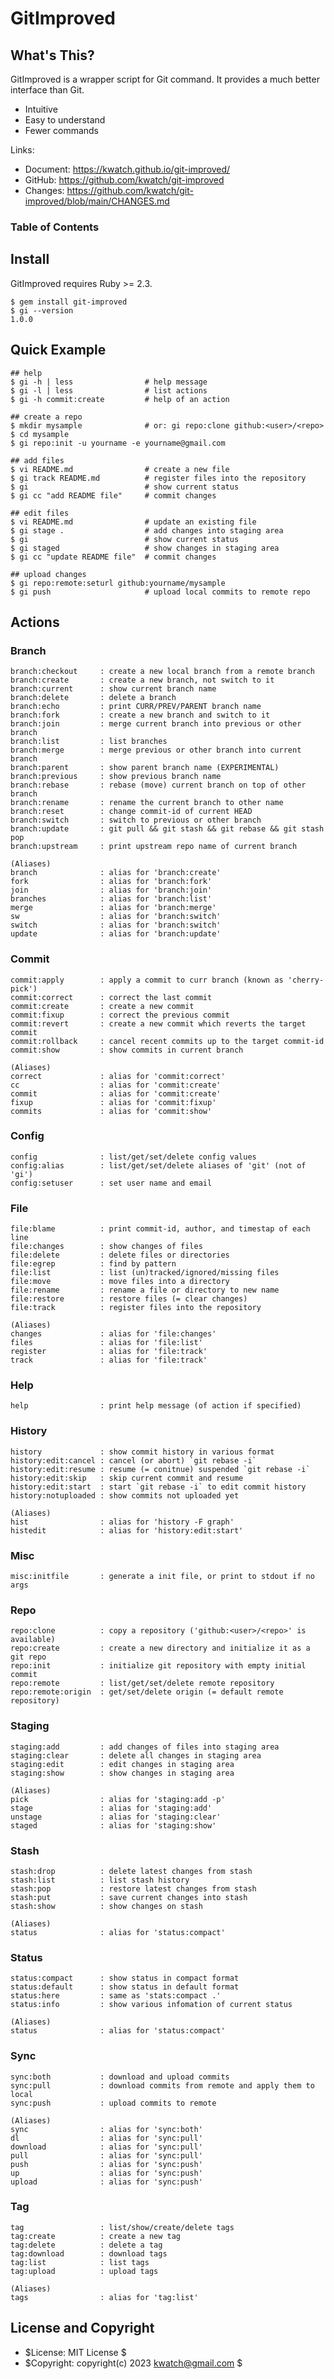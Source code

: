 # GitImproved


## What's This?

GitImproved is a wrapper script for Git command.
It provides a much better interface than Git.

* Intuitive
* Easy to understand
* Fewer commands

Links:

* Document: <https://kwatch.github.io/git-improved/>
* GitHub: <https://github.com/kwatch/git-improved>
* Changes: <https://github.com/kwatch/git-improved/blob/main/CHANGES.md>


### Table of Contents

<!-- TOC/ -->


## Install

GitImproved requires Ruby >= 2.3.

```console
$ gem install git-improved
$ gi --version
1.0.0
```


## Quick Example

```console
## help
$ gi -h | less                # help message
$ gi -l | less                # list actions
$ gi -h commit:create         # help of an action

## create a repo
$ mkdir mysample              # or: gi repo:clone github:<user>/<repo>
$ cd mysample
$ gi repo:init -u yourname -e yourname@gmail.com

## add files
$ vi README.md                # create a new file
$ gi track README.md          # register files into the repository
$ gi                          # show current status
$ gi cc "add README file"     # commit changes

## edit files
$ vi README.md                # update an existing file
$ gi stage .                  # add changes into staging area
$ gi                          # show current status
$ gi staged                   # show changes in staging area
$ gi cc "update README file"  # commit changes

## upload changes
$ gi repo:remote:seturl github:yourname/mysample
$ gi push                     # upload local commits to remote repo
```


## Actions


### Branch

```
branch:checkout     : create a new local branch from a remote branch
branch:create       : create a new branch, not switch to it
branch:current      : show current branch name
branch:delete       : delete a branch
branch:echo         : print CURR/PREV/PARENT branch name
branch:fork         : create a new branch and switch to it
branch:join         : merge current branch into previous or other branch
branch:list         : list branches
branch:merge        : merge previous or other branch into current branch
branch:parent       : show parent branch name (EXPERIMENTAL)
branch:previous     : show previous branch name
branch:rebase       : rebase (move) current branch on top of other branch
branch:rename       : rename the current branch to other name
branch:reset        : change commit-id of current HEAD
branch:switch       : switch to previous or other branch
branch:update       : git pull && git stash && git rebase && git stash pop
branch:upstream     : print upstream repo name of current branch

(Aliases)
branch              : alias for 'branch:create'
fork                : alias for 'branch:fork'
join                : alias for 'branch:join'
branches            : alias for 'branch:list'
merge               : alias for 'branch:merge'
sw                  : alias for 'branch:switch'
switch              : alias for 'branch:switch'
update              : alias for 'branch:update'
```


### Commit

```
commit:apply        : apply a commit to curr branch (known as 'cherry-pick')
commit:correct      : correct the last commit
commit:create       : create a new commit
commit:fixup        : correct the previous commit
commit:revert       : create a new commit which reverts the target commit
commit:rollback     : cancel recent commits up to the target commit-id
commit:show         : show commits in current branch

(Aliases)
correct             : alias for 'commit:correct'
cc                  : alias for 'commit:create'
commit              : alias for 'commit:create'
fixup               : alias for 'commit:fixup'
commits             : alias for 'commit:show'
```


### Config

```
config              : list/get/set/delete config values
config:alias        : list/get/set/delete aliases of 'git' (not of 'gi')
config:setuser      : set user name and email
```


### File

```
file:blame          : print commit-id, author, and timestap of each line
file:changes        : show changes of files
file:delete         : delete files or directories
file:egrep          : find by pattern
file:list           : list (un)tracked/ignored/missing files
file:move           : move files into a directory
file:rename         : rename a file or directory to new name
file:restore        : restore files (= clear changes)
file:track          : register files into the repository

(Aliases)
changes             : alias for 'file:changes'
files               : alias for 'file:list'
register            : alias for 'file:track'
track               : alias for 'file:track'
```


### Help

```
help                : print help message (of action if specified)
```


### History

```
history             : show commit history in various format
history:edit:cancel : cancel (or abort) `git rebase -i`
history:edit:resume : resume (= conitnue) suspended `git rebase -i`
history:edit:skip   : skip current commit and resume
history:edit:start  : start `git rebase -i` to edit commit history
history:notuploaded : show commits not uploaded yet

(Aliases)
hist                : alias for 'history -F graph'
histedit            : alias for 'history:edit:start'
```


### Misc

```
misc:initfile       : generate a init file, or print to stdout if no args
```


### Repo

```
repo:clone          : copy a repository ('github:<user>/<repo>' is available)
repo:create         : create a new directory and initialize it as a git repo
repo:init           : initialize git repository with empty initial commit
repo:remote         : list/get/set/delete remote repository
repo:remote:origin  : get/set/delete origin (= default remote repository)
```


### Staging

```
staging:add         : add changes of files into staging area
staging:clear       : delete all changes in staging area
staging:edit        : edit changes in staging area
staging:show        : show changes in staging area

(Aliases)
pick                : alias for 'staging:add -p'
stage               : alias for 'staging:add'
unstage             : alias for 'staging:clear'
staged              : alias for 'staging:show'
```


### Stash

```
stash:drop          : delete latest changes from stash
stash:list          : list stash history
stash:pop           : restore latest changes from stash
stash:put           : save current changes into stash
stash:show          : show changes on stash

(Aliases)
status              : alias for 'status:compact'
```


### Status

```
status:compact      : show status in compact format
status:default      : show status in default format
status:here         : same as 'stats:compact .'
status:info         : show various infomation of current status

(Aliases)
status              : alias for 'status:compact'
```


### Sync

```
sync:both           : download and upload commits
sync:pull           : download commits from remote and apply them to local
sync:push           : upload commits to remote

(Aliases)
sync                : alias for 'sync:both'
dl                  : alias for 'sync:pull'
download            : alias for 'sync:pull'
pull                : alias for 'sync:pull'
push                : alias for 'sync:push'
up                  : alias for 'sync:push'
upload              : alias for 'sync:push'
```


### Tag

```
tag                 : list/show/create/delete tags
tag:create          : create a new tag
tag:delete          : delete a tag
tag:download        : download tags
tag:list            : list tags
tag:upload          : upload tags

(Aliases)
tags                : alias for 'tag:list'
```


## License and Copyright

* $License: MIT License $
* $Copyright: copyright(c) 2023 kwatch@gmail.com $
